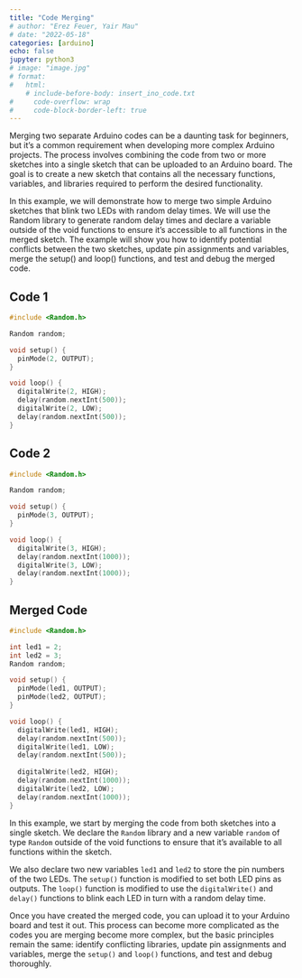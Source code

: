 ```yaml
---
title: "Code Merging"
# author: "Erez Feuer, Yair Mau"
# date: "2022-05-18"
categories: [arduino]
echo: false
jupyter: python3
# image: "image.jpg"
# format:
#   html:
    # include-before-body: insert_ino_code.txt
#     code-overflow: wrap
#     code-block-border-left: true
---
```



Merging two separate Arduino codes can be a daunting task for beginners, but it's a common requirement when developing more complex Arduino projects. The process involves combining the code from two or more sketches into a single sketch that can be uploaded to an Arduino board. The goal is to create a new sketch that contains all the necessary functions, variables, and libraries required to perform the desired functionality.

In this example, we will demonstrate how to merge two simple Arduino sketches that blink two LEDs with random delay times. We will use the Random library to generate random delay times and declare a variable outside of the void functions to ensure it's accessible to all functions in the merged sketch. The example will show you how to identify potential conflicts between the two sketches, update pin assignments and variables, merge the setup() and loop() functions, and test and debug the merged code.

## Code 1

```cpp
#include <Random.h>

Random random;

void setup() {
  pinMode(2, OUTPUT);
}

void loop() {
  digitalWrite(2, HIGH);
  delay(random.nextInt(500));
  digitalWrite(2, LOW);
  delay(random.nextInt(500));
}
```

## Code 2

```cpp
#include <Random.h>

Random random;

void setup() {
  pinMode(3, OUTPUT);
}

void loop() {
  digitalWrite(3, HIGH);
  delay(random.nextInt(1000));
  digitalWrite(3, LOW);
  delay(random.nextInt(1000));
}
```

## Merged Code

```cpp
#include <Random.h>

int led1 = 2;
int led2 = 3;
Random random;

void setup() {
  pinMode(led1, OUTPUT);
  pinMode(led2, OUTPUT);
}

void loop() {
  digitalWrite(led1, HIGH);
  delay(random.nextInt(500));
  digitalWrite(led1, LOW);
  delay(random.nextInt(500));
  
  digitalWrite(led2, HIGH);
  delay(random.nextInt(1000));
  digitalWrite(led2, LOW);
  delay(random.nextInt(1000));
}
```

In this example, we start by merging the code from both sketches into a single sketch. We declare the `Random` library and a new variable `random` of type `Random` outside of the void functions to ensure that it's available to all functions within the sketch.

We also declare two new variables `led1` and `led2` to store the pin numbers of the two LEDs. The `setup()` function is modified to set both LED pins as outputs. The `loop()` function is modified to use the `digitalWrite()` and `delay()` functions to blink each LED in turn with a random delay time.

Once you have created the merged code, you can upload it to your Arduino board and test it out. This process can become more complicated as the codes you are merging become more complex, but the basic principles remain the same: identify conflicting libraries, update pin assignments and variables, merge the `setup()` and `loop()` functions, and test and debug thoroughly.